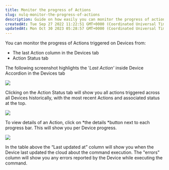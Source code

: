 ```yaml
---
title: Monitor the progress of Actions
slug: nulq-monitor-the-progress-of-actions
description: Guide on how easily you can monitor the progress of actions in Bytebeam console
createdAt: Tue Sep 27 2022 11:22:51 GMT+0000 (Coordinated Universal Time)
updatedAt: Mon Oct 30 2023 05:28:57 GMT+0000 (Coordinated Universal Time)
---
```


You can monitor the progress of Actions triggered on Devices from:

- The last Action column in the Devices tab
- Action Status tab&#x20;

The following screenshot highlights the '*Last Action'* inside Device Accordion in the Devices tab

![](/assets/G2qxUZyKwBjsI0wFFQBng_screenshot-42.jpg)

Clicking on the Action Status tab will show you all actions triggered across all Devices historically, with the most recent Actions and associated status at the top.&#x20;

![](/assets/0bvdPLUDhgrrRLr5OiAPF_screenshot-43.jpg)

To view details of an Action, click on *the details *button next to each progress bar. This will show you per Device progress.

![](/assets/0SekitXQgn40a8Clijn3z_screenshot-46.jpg)

In the table above the “Last updated at” column will show you when the Device last updated the cloud about the command execution. The "errors" column will show you any errors reported by the Device while executing the command.
